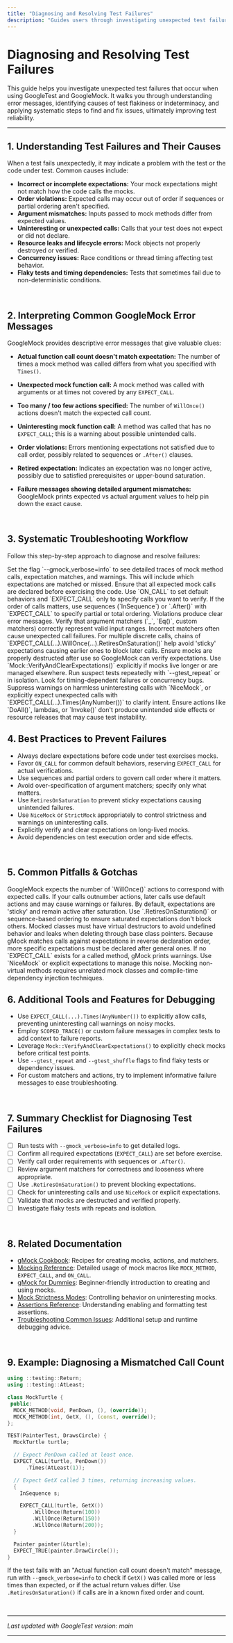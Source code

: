 ```yaml
---
title: "Diagnosing and Resolving Test Failures"
description: "Guides users through investigating unexpected test failures, interpreting error messages, and common sources of test flakiness or indeterminacy. Offers checklists and workflows to uncover root causes and systematically resolve them."
---
```


# Diagnosing and Resolving Test Failures

This guide helps you investigate unexpected test failures that occur when using GoogleTest and GoogleMock. It walks you through understanding error messages, identifying causes of test flakiness or indeterminacy, and applying systematic steps to find and fix issues, ultimately improving test reliability.

---

## 1. Understanding Test Failures and Their Causes

When a test fails unexpectedly, it may indicate a problem with the test or the code under test. Common causes include:

- **Incorrect or incomplete expectations:** Your mock expectations might not match how the code calls the mocks.
- **Order violations:** Expected calls may occur out of order if sequences or partial ordering aren't specified.
- **Argument mismatches:** Inputs passed to mock methods differ from expected values.
- **Uninteresting or unexpected calls:** Calls that your test does not expect or did not declare.
- **Resource leaks and lifecycle errors:** Mock objects not properly destroyed or verified.
- **Concurrency issues:** Race conditions or thread timing affecting test behavior.
- **Flaky tests and timing dependencies:** Tests that sometimes fail due to non-deterministic conditions.

<br/>

## 2. Interpreting Common GoogleMock Error Messages

GoogleMock provides descriptive error messages that give valuable clues:

- **Actual function call count doesn't match expectation:** The number of times a mock method was called differs from what you specified with `Times()`.

- **Unexpected mock function call:** A mock method was called with arguments or at times not covered by any `EXPECT_CALL`.

- **Too many / too few actions specified:** The number of `WillOnce()` actions doesn't match the expected call count.

- **Uninteresting mock function call:** A method was called that has no `EXPECT_CALL`; this is a warning about possible unintended calls.

- **Order violations:** Errors mentioning expectations not satisfied due to call order, possibly related to sequences or `.After()` clauses.

- **Retired expectation:** Indicates an expectation was no longer active, possibly due to satisfied prerequisites or upper-bound saturation.

- **Failure messages showing detailed argument mismatches:** GoogleMock prints expected vs actual argument values to help pin down the exact cause.

<br/>

## 3. Systematic Troubleshooting Workflow

Follow this step-by-step approach to diagnose and resolve failures:

<Steps>
<Step title="Run tests with increased verbosity">
Set the flag `--gmock_verbose=info` to see detailed traces of mock method calls, expectation matches, and warnings. This will include which expectations are matched or missed.
</Step>
<Step title="Check your mock expectations and ON_CALL setups">
Ensure that all expected mock calls are declared before exercising the code. Use `ON_CALL` to set default behaviors and `EXPECT_CALL` only to specify calls you want to verify.
</Step>
<Step title="Pay attention to call order constraints">
If the order of calls matters, use sequences (`InSequence`) or `.After()` with `EXPECT_CALL` to specify partial or total ordering. Violations produce clear error messages.
</Step>
<Step title="Validate argument matchers">
Verify that argument matchers (`_`, `Eq()`, custom matchers) correctly represent valid input ranges. Incorrect matchers often cause unexpected call failures.
</Step>
<Step title="Use `.RetiresOnSaturation()` for expectations meant to be matched limited times">
For multiple discrete calls, chains of `EXPECT_CALL(...).WillOnce(...).RetiresOnSaturation()` help avoid 'sticky' expectations causing earlier ones to block later calls.
</Step>
<Step title="Verify mock object lifecycles">
Ensure mocks are properly destructed after use so GoogleMock can verify expectations. Use `Mock::VerifyAndClearExpectations()` explicitly if mocks live longer or are managed elsewhere.
</Step>
<Step title="Isolate flaky or timing-dependent tests">
Run suspect tests repeatedly with `--gtest_repeat` or in isolation. Look for timing-dependent failures or concurrency bugs.
</Step>
<Step title="Check for uninteresting or unexpected calls">
Suppress warnings on harmless uninteresting calls with `NiceMock`, or explicitly expect unexpected calls with `EXPECT_CALL(...).Times(AnyNumber())` to clarify intent.
</Step>
<Step title="Review custom actions and side effects carefully">
Ensure actions like `DoAll()`, lambdas, or `Invoke()` don't produce unintended side effects or resource releases that may cause test instability.
</Step>
</Steps>

<br/>

## 4. Best Practices to Prevent Failures

- Always declare expectations before code under test exercises mocks.
- Favor `ON_CALL` for common default behaviors, reserving `EXPECT_CALL` for actual verifications.
- Use sequences and partial orders to govern call order where it matters.
- Avoid over-specification of argument matchers; specify only what matters.
- Use `RetiresOnSaturation` to prevent sticky expectations causing unintended failures.
- Use `NiceMock` or `StrictMock` appropriately to control strictness and warnings on uninteresting calls.
- Explicitly verify and clear expectations on long-lived mocks.
- Avoid dependencies on test execution order and side effects.

<br/>

## 5. Common Pitfalls & Gotchas

<AccordionGroup title="Troubleshooting Common Pitfalls">
<Accordion title="Multiple `WillOnce()` actions not matching call count">
GoogleMock expects the number of `WillOnce()` actions to correspond with expected calls. If your calls outnumber actions, later calls use default actions and may cause warnings or failures.
</Accordion>
<Accordion title="Sticky expectations blocking later calls">
By default, expectations are 'sticky' and remain active after saturation. Use `.RetiresOnSaturation()` or sequence-based ordering to ensure saturated expectations don't block others.
</Accordion>
<Accordion title="Missing virtual destructors in interfaces">
Mocked classes must have virtual destructors to avoid undefined behavior and leaks when deleting through base class pointers.
</Accordion>
<Accordion title="Order of `EXPECT_CALL` statements matters">
Because gMock matches calls against expectations in reverse declaration order, more specific expectations must be declared after general ones.
</Accordion>
<Accordion title="Uninteresting calls producing warnings">
If no `EXPECT_CALL` exists for a called method, gMock prints warnings. Use `NiceMock` or explicit expectations to manage this noise.
</Accordion>
<Accordion title="Mocking non-virtual methods is complex">
Mocking non-virtual methods requires unrelated mock classes and compile-time dependency injection techniques.
</Accordion>
</AccordionGroup>

<br/>

## 6. Additional Tools and Features for Debugging

- Use `EXPECT_CALL(...).Times(AnyNumber())` to explicitly allow calls, preventing uninteresting call warnings on noisy mocks.
- Employ `SCOPED_TRACE()` or custom failure messages in complex tests to add context to failure reports.
- Leverage `Mock::VerifyAndClearExpectations()` to explicitly check mocks before critical test points.
- Use `--gtest_repeat` and `--gtest_shuffle` flags to find flaky tests or dependency issues.
- For custom matchers and actions, try to implement informative failure messages to ease troubleshooting.

<br/>

## 7. Summary Checklist for Diagnosing Test Failures

- [ ] Run tests with `--gmock_verbose=info` to get detailed logs.
- [ ] Confirm all required expectations (`EXPECT_CALL`) are set before exercise.
- [ ] Verify call order requirements with sequences or `.After()`.
- [ ] Review argument matchers for correctness and looseness where appropriate.
- [ ] Use `.RetiresOnSaturation()` to prevent blocking expectations.
- [ ] Check for uninteresting calls and use `NiceMock` or explicit expectations.
- [ ] Validate that mocks are destructed and verified properly.
- [ ] Investigate flaky tests with repeats and isolation.

<br/>

## 8. Related Documentation

- [gMock Cookbook](gmock_cook_book.md): Recipes for creating mocks, actions, and matchers.
- [Mocking Reference](reference/mocking.md): Detailed usage of mock macros like `MOCK_METHOD`, `EXPECT_CALL`, and `ON_CALL`.
- [gMock for Dummies](gmock_for_dummies.md): Beginner-friendly introduction to creating and using mocks.
- [Mock Strictness Modes](guides/mocking-best-practices/mock-strictness-modes.mdx): Controlling behavior on uninteresting mocks.
- [Assertions Reference](reference/assertions.md): Understanding enabling and formatting test assertions.
- [Troubleshooting Common Issues](getting-started/troubleshooting-validation/troubleshooting-common-issues.mdx): Additional setup and runtime debugging advice.

<br/>

## 9. Example: Diagnosing a Mismatched Call Count

```cpp
using ::testing::Return;
using ::testing::AtLeast;

class MockTurtle {
 public:
  MOCK_METHOD(void, PenDown, (), (override));
  MOCK_METHOD(int, GetX, (), (const, override));
};

TEST(PainterTest, DrawsCircle) {
  MockTurtle turtle;

  // Expect PenDown called at least once.
  EXPECT_CALL(turtle, PenDown())
      .Times(AtLeast(1));

  // Expect GetX called 3 times, returning increasing values.
  {
    InSequence s;

    EXPECT_CALL(turtle, GetX())
        .WillOnce(Return(100))
        .WillOnce(Return(150))
        .WillOnce(Return(200));
  }

  Painter painter(&turtle);
  EXPECT_TRUE(painter.DrawCircle());
}
```

If the test fails with an "Actual function call count doesn't match" message, run with `--gmock_verbose=info` to check if `GetX()` was called more or less times than expected, or if the actual return values differ. Use `.RetiresOnSaturation()` if calls are in a known fixed order and count.

<br/>

---

_Last updated with GoogleTest version: main_

---